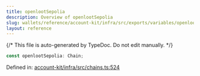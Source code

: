 ```yaml
---
title: openlootSepolia
description: Overview of openlootSepolia
slug: wallets/reference/account-kit/infra/src/exports/variables/openlootSepolia
layout: reference
---
```


{/* This file is auto-generated by TypeDoc. Do not edit manually. */}

```ts
const openlootSepolia: Chain;
```

Defined in: [account-kit/infra/src/chains.ts:524](https://github.com/alchemyplatform/aa-sdk/blob/9f926c402d1661309abbf8eae8431e52e8c5e53f/account-kit/infra/src/chains.ts#L524)
